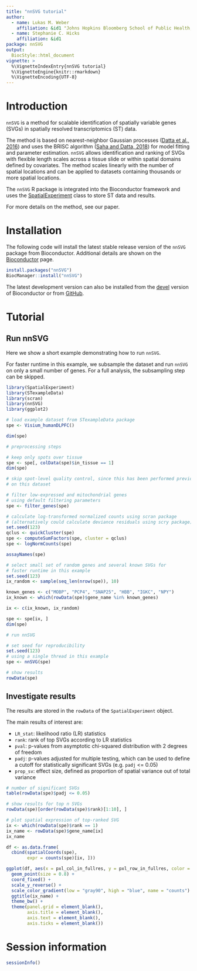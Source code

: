 ```yaml
---
title: "nnSVG tutorial"
author: 
  - name: Lukas M. Weber
    affiliation: &id1 "Johns Hopkins Bloomberg School of Public Health, Baltimore, MD, USA"
  - name: Stephanie C. Hicks
    affiliation: &id1
package: nnSVG
output: 
  BiocStyle::html_document
vignette: >
  %\VignetteIndexEntry{nnSVG tutorial}
  %\VignetteEngine{knitr::rmarkdown}
  %\VignetteEncoding{UTF-8}
---
```



# Introduction

`nnSVG` is a method for scalable identification of spatially variable genes (SVGs) in spatially resolved transcriptomics (ST) data.

The method is based on nearest-neighbor Gaussian processes ([Datta et al., 2016](https://www.tandfonline.com/doi/full/10.1080/01621459.2015.1044091)) and uses the BRISC algorithm ([Saha and Datta, 2018](https://onlinelibrary.wiley.com/doi/full/10.1002/sta4.184)) for model fitting and parameter estimation. `nnSVG` allows identification and ranking of SVGs with flexible length scales across a tissue slide or within spatial domains defined by covariates. The method scales linearly with the number of spatial locations and can be applied to datasets containing thousands or more spatial locations.

The `nnSVG` R package is integrated into the Bioconductor framework and uses the [SpatialExperiment](https://bioconductor.org/packages/SpatialExperiment) class to store ST data and results.

For more details on the method, see our paper.


# Installation

The following code will install the latest stable release version of the `nnSVG` package from Bioconductor. Additional details are shown on the [Bioconductor](https://bioconductor.org/packages/nnSVG) page.

```r
install.packages("nnSVG")
BiocManager::install("nnSVG")
```

The latest development version can also be installed from the [devel](http://bioconductor.org/developers/how-to/useDevel/) version of Bioconductor or from [GitHub](https://github.com/lmweber/nnSVG).


# Tutorial

## Run nnSVG

Here we show a short example demonstrating how to run `nnSVG`.

For faster runtime in this example, we subsample the dataset and run `nnSVG` on only a small number of genes. For a full analysis, the subsampling step can be skipped.

```r
library(SpatialExperiment)
library(STexampleData)
library(scran)
library(nnSVG)
library(ggplot2)
```

```r
# load example dataset from STexampleData package
spe <- Visium_humanDLPFC()

dim(spe)
```

```r
# preprocessing steps

# keep only spots over tissue
spe <- spe[, colData(spe)$in_tissue == 1]
dim(spe)

# skip spot-level quality control, since this has been performed previously 
# on this dataset

# filter low-expressed and mitochondrial genes
# using default filtering parameters
spe <- filter_genes(spe)

# calculate log-transformed normalized counts using scran package
# (alternatively could calculate deviance residuals using scry package)
set.seed(123)
qclus <- quickCluster(spe)
spe <- computeSumFactors(spe, cluster = qclus)
spe <- logNormCounts(spe)

assayNames(spe)
```

```r
# select small set of random genes and several known SVGs for 
# faster runtime in this example
set.seed(123)
ix_random <- sample(seq_len(nrow(spe)), 10)

known_genes <- c("MOBP", "PCP4", "SNAP25", "HBB", "IGKC", "NPY")
ix_known <- which(rowData(spe)$gene_name %in% known_genes)

ix <- c(ix_known, ix_random)

spe <- spe[ix, ]
dim(spe)
```

```r
# run nnSVG

# set seed for reproducibility
set.seed(123)
# using a single thread in this example
spe <- nnSVG(spe)

# show results
rowData(spe)
```


## Investigate results

The results are stored in the `rowData` of the `SpatialExperiment` object.

The main results of interest are:

- `LR_stat`: likelihood ratio (LR) statistics
- `rank`: rank of top SVGs according to LR statistics
- `pval`: p-values from asymptotic chi-squared distribution with 2 degrees of freedom
- `padj`: p-values adjusted for multiple testing, which can be used to define a cutoff for statistically significant SVGs (e.g. `padj` <= 0.05)
- `prop_sv`: effect size, defined as proportion of spatial variance out of total variance

```r
# number of significant SVGs
table(rowData(spe)$padj <= 0.05)
```

```r
# show results for top n SVGs
rowData(spe)[order(rowData(spe)$rank)[1:10], ]
```

```r
# plot spatial expression of top-ranked SVG
ix <- which(rowData(spe)$rank == 1)
ix_name <- rowData(spe)$gene_name[ix]
ix_name

df <- as.data.frame(
  cbind(spatialCoords(spe), 
        expr = counts(spe)[ix, ]))

ggplot(df, aes(x = pxl_col_in_fullres, y = pxl_row_in_fullres, color = expr)) + 
  geom_point(size = 0.8) + 
  coord_fixed() + 
  scale_y_reverse() + 
  scale_color_gradient(low = "gray90", high = "blue", name = "counts") + 
  ggtitle(ix_name) + 
  theme_bw() + 
  theme(panel.grid = element_blank(), 
        axis.title = element_blank(), 
        axis.text = element_blank(), 
        axis.ticks = element_blank())
```


# Session information

```r
sessionInfo()
```

